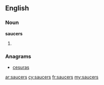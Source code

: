 ==English==

===Noun===
'''saucers'''

# {{plural of|[[saucer]]}}

===Anagrams===
* [[cesuras#English|cesuras]]

[[ar:saucers]]
[[cy:saucers]]
[[fr:saucers]]
[[my:saucers]]